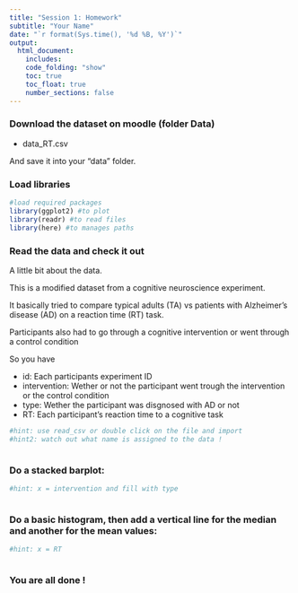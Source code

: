 ```yaml
---
title: "Session 1: Homework"
subtitle: "Your Name"
date: "`r format(Sys.time(), '%d %B, %Y')`"
output:
  html_document:
    includes:
    code_folding: "show"
    toc: true
    toc_float: true
    number_sections: false
---
```


### Download the dataset on moodle (folder Data)

- data_RT.csv

And save it into your "data" folder.


### Load libraries

```r
#load required packages
library(ggplot2) #to plot
library(readr) #to read files
library(here) #to manages paths

```


### Read the data and check it out

A little bit about the data.

This is a modified dataset from a cognitive neuroscience experiment.

It basically tried to compare typical adults (TA) vs patients with Alzheimer's disease (AD) on a reaction time (RT) task. 

Participants also had to go through a cognitive intervention or went through a control condition

So you have

- id: Each participants experiment ID
- intervention: Wether or not the participant went trough the intervention or the control condition
- type: Wether the participant was disgnosed with AD or not
- RT: Each participant's reaction time to a cognitive task


```r

#hint: use read_csv or double click on the file and import
#hint2: watch out what name is assigned to the data !



```



### Do a stacked barplot: 


```r

#hint: x = intervention and fill with type



```

### Do a basic histogram, then add a vertical line for the median and another for the mean values: 

```r

#hint: x = RT



```


### You are all done !
